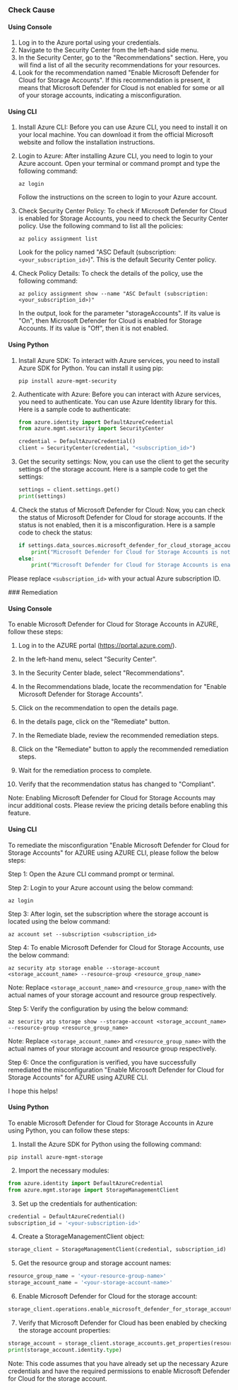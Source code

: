 

<Tabs><Tab title='Cause'>
### Check Cause

#### Using Console

1. Log in to the Azure portal using your credentials.
2. Navigate to the Security Center from the left-hand side menu. 
3. In the Security Center, go to the "Recommendations" section. Here, you will find a list of all the security recommendations for your resources.
4. Look for the recommendation named "Enable Microsoft Defender for Cloud for Storage Accounts". If this recommendation is present, it means that Microsoft Defender for Cloud is not enabled for some or all of your storage accounts, indicating a misconfiguration.

#### Using CLI

1. Install Azure CLI: Before you can use Azure CLI, you need to install it on your local machine. You can download it from the official Microsoft website and follow the installation instructions.

2. Login to Azure: After installing Azure CLI, you need to login to your Azure account. Open your terminal or command prompt and type the following command:
   ```
   az login
   ```
   Follow the instructions on the screen to login to your Azure account.

3. Check Security Center Policy: To check if Microsoft Defender for Cloud is enabled for Storage Accounts, you need to check the Security Center policy. Use the following command to list all the policies:
   ```
   az policy assignment list
   ```
   Look for the policy named "ASC Default (subscription: `<your_subscription_id>`)". This is the default Security Center policy.

4. Check Policy Details: To check the details of the policy, use the following command:
   ```
   az policy assignment show --name "ASC Default (subscription: <your_subscription_id>)"
   ```
   In the output, look for the parameter "storageAccounts". If its value is "On", then Microsoft Defender for Cloud is enabled for Storage Accounts. If its value is "Off", then it is not enabled.

#### Using Python

1. Install Azure SDK: To interact with Azure services, you need to install Azure SDK for Python. You can install it using pip:
   ```
   pip install azure-mgmt-security
   ```
2. Authenticate with Azure: Before you can interact with Azure services, you need to authenticate. You can use Azure Identity library for this. Here is a sample code to authenticate:
   ```python
   from azure.identity import DefaultAzureCredential
   from azure.mgmt.security import SecurityCenter

   credential = DefaultAzureCredential()
   client = SecurityCenter(credential, "<subscription_id>")
   ```
3. Get the security settings: Now, you can use the client to get the security settings of the storage account. Here is a sample code to get the settings:
   ```python
   settings = client.settings.get()
   print(settings)
   ```
4. Check the status of Microsoft Defender for Cloud: Now, you can check the status of Microsoft Defender for Cloud for storage accounts. If the status is not enabled, then it is a misconfiguration. Here is a sample code to check the status:
   ```python
   if settings.data_sources.microsoft_defender_for_cloud_storage_accounts.status != "Enabled":
       print("Microsoft Defender for Cloud for Storage Accounts is not enabled.")
   else:
       print("Microsoft Defender for Cloud for Storage Accounts is enabled.")
   ```
Please replace `<subscription_id>` with your actual Azure subscription ID.

</Tab>

<Tab title='Remediation'>
### Remediation

#### Using Console

To enable Microsoft Defender for Cloud for Storage Accounts in AZURE, follow these steps:

1. Log in to the AZURE portal (https://portal.azure.com/).

2. In the left-hand menu, select "Security Center".

3. In the Security Center blade, select "Recommendations".

4. In the Recommendations blade, locate the recommendation for "Enable Microsoft Defender for Storage Accounts".

5. Click on the recommendation to open the details page.

6. In the details page, click on the "Remediate" button.

7. In the Remediate blade, review the recommended remediation steps.

8. Click on the "Remediate" button to apply the recommended remediation steps.

9. Wait for the remediation process to complete.

10. Verify that the recommendation status has changed to "Compliant".

Note: Enabling Microsoft Defender for Cloud for Storage Accounts may incur additional costs. Please review the pricing details before enabling this feature.

#### Using CLI

To remediate the misconfiguration "Enable Microsoft Defender for Cloud for Storage Accounts" for AZURE using AZURE CLI, please follow the below steps:

Step 1: Open the Azure CLI command prompt or terminal.

Step 2: Login to your Azure account using the below command:
```
az login
```

Step 3: After login, set the subscription where the storage account is located using the below command:
```
az account set --subscription <subscription_id>
```

Step 4: To enable Microsoft Defender for Cloud for Storage Accounts, use the below command:
```
az security atp storage enable --storage-account <storage_account_name> --resource-group <resource_group_name>
```
Note: Replace `<storage_account_name>` and `<resource_group_name>` with the actual names of your storage account and resource group respectively.

Step 5: Verify the configuration by using the below command:
```
az security atp storage show --storage-account <storage_account_name> --resource-group <resource_group_name>
```
Note: Replace `<storage_account_name>` and `<resource_group_name>` with the actual names of your storage account and resource group respectively.

Step 6: Once the configuration is verified, you have successfully remediated the misconfiguration "Enable Microsoft Defender for Cloud for Storage Accounts" for AZURE using AZURE CLI.

I hope this helps!

#### Using Python

To enable Microsoft Defender for Cloud for Storage Accounts in Azure using Python, you can follow these steps:

1. Install the Azure SDK for Python using the following command:
```
pip install azure-mgmt-storage
```

2. Import the necessary modules:
```python
from azure.identity import DefaultAzureCredential
from azure.mgmt.storage import StorageManagementClient
```

3. Set up the credentials for authentication:
```python
credential = DefaultAzureCredential()
subscription_id = '<your-subscription-id>'
```

4. Create a StorageManagementClient object:
```python
storage_client = StorageManagementClient(credential, subscription_id)
```

5. Get the resource group and storage account names:
```python
resource_group_name = '<your-resource-group-name>'
storage_account_name = '<your-storage-account-name>'
```

6. Enable Microsoft Defender for Cloud for the storage account:
```python
storage_client.operations.enable_microsoft_defender_for_storage_accounts(resource_group_name, storage_account_name)
```

7. Verify that Microsoft Defender for Cloud has been enabled by checking the storage account properties:
```python
storage_account = storage_client.storage_accounts.get_properties(resource_group_name, storage_account_name)
print(storage_account.identity.type)
```

Note: This code assumes that you have already set up the necessary Azure credentials and have the required permissions to enable Microsoft Defender for Cloud for the storage account.


</Tab>
</Tabs>
